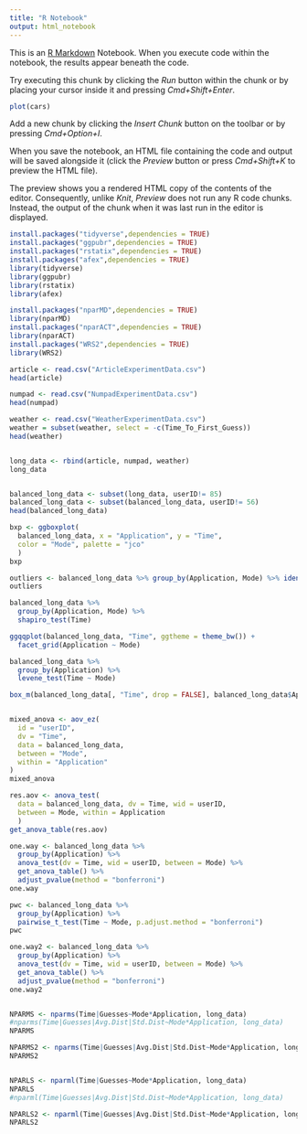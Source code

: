 ```yaml
---
title: "R Notebook"
output: html_notebook
---
```


This is an [R Markdown](http://rmarkdown.rstudio.com) Notebook. When you execute code within the notebook, the results appear beneath the code.

Try executing this chunk by clicking the *Run* button within the chunk or by placing your cursor inside it and pressing *Cmd+Shift+Enter*.

```r
plot(cars)
```

Add a new chunk by clicking the *Insert Chunk* button on the toolbar or by pressing *Cmd+Option+I*.

When you save the notebook, an HTML file containing the code and output will be saved alongside it (click the *Preview* button or press *Cmd+Shift+K* to preview the HTML file).

The preview shows you a rendered HTML copy of the contents of the editor. Consequently, unlike *Knit*, *Preview* does not run any R code chunks. Instead, the output of the chunk when it was last run in the editor is displayed.

```r
install.packages("tidyverse",dependencies = TRUE)
install.packages("ggpubr",dependencies = TRUE)
install.packages("rstatix",dependencies = TRUE)
install.packages("afex",dependencies = TRUE)
library(tidyverse)
library(ggpubr)
library(rstatix)
library(afex)

```

```r
install.packages("nparMD",dependencies = TRUE)
library(nparMD)
install.packages("nparACT",dependencies = TRUE)
library(nparACT)
install.packages("WRS2",dependencies = TRUE)
library(WRS2)
```

```r
article <- read.csv("ArticleExperimentData.csv")
head(article)

numpad <- read.csv("NumpadExperimentData.csv")
head(numpad)

weather <- read.csv("WeatherExperimentData.csv")
weather = subset(weather, select = -c(Time_To_First_Guess))
head(weather)
```

![]()

```r
long_data <- rbind(article, numpad, weather)
long_data
```

![]()

```r
balanced_long_data <- subset(long_data, userID!= 85)
balanced_long_data <- subset(balanced_long_data, userID!= 56)
head(balanced_long_data)

```

```r
bxp <- ggboxplot(
  balanced_long_data, x = "Application", y = "Time",
  color = "Mode", palette = "jco"
  )
bxp
```

```r
outliers <- balanced_long_data %>% group_by(Application, Mode) %>% identify_outliers(Time)
outliers
```

```r
balanced_long_data %>%
  group_by(Application, Mode) %>%
  shapiro_test(Time)
```

```r
ggqqplot(balanced_long_data, "Time", ggtheme = theme_bw()) +
  facet_grid(Application ~ Mode)
```

```r
balanced_long_data %>%
  group_by(Application) %>%
  levene_test(Time ~ Mode)
```

```r
box_m(balanced_long_data[, "Time", drop = FALSE], balanced_long_data$Application)
```

![]()

```r
mixed_anova <- aov_ez(
  id = "userID",
  dv = "Time",
  data = balanced_long_data,
  between = "Mode",
  within = "Application"
)
mixed_anova
```

```r
res.aov <- anova_test(
  data = balanced_long_data, dv = Time, wid = userID,
  between = Mode, within = Application
  )
get_anova_table(res.aov)
```

```r
one.way <- balanced_long_data %>%
  group_by(Application) %>%
  anova_test(dv = Time, wid = userID, between = Mode) %>%
  get_anova_table() %>%
  adjust_pvalue(method = "bonferroni")
one.way
```

```r
pwc <- balanced_long_data %>%
  group_by(Application) %>%
  pairwise_t_test(Time ~ Mode, p.adjust.method = "bonferroni")
pwc
```

```r
one.way2 <- balanced_long_data %>%
  group_by(Application) %>%
  anova_test(dv = Time, wid = userID, between = Mode) %>%
  get_anova_table() %>%
  adjust_pvalue(method = "bonferroni")
one.way2
```

![]()

```r
NPARMS <- nparms(Time|Guesses~Mode*Application, long_data)
#nparms(Time|Guesses|Avg.Dist|Std.Dist~Mode*Application, long_data)
NPARMS
```

```r
NPARMS2 <- nparms(Time|Guesses|Avg.Dist|Std.Dist~Mode*Application, long_data)
NPARMS2
```

```r

```

```r
NPARLS <- nparml(Time|Guesses~Mode*Application, long_data)
NPARLS
#nparml(Time|Guesses|Avg.Dist|Std.Dist~Mode*Application, long_data)
```

```r
NPARLS2 <- nparml(Time|Guesses|Avg.Dist|Std.Dist~Mode*Application, long_data)
NPARLS2
```
